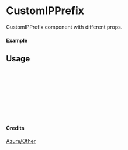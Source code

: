 
<Meta of={CustomIPPrefix} title="Azure/Other/CustomIPPrefix" />

# CustomIPPrefix

CustomIPPrefix component with different props.

#### Example

<Canvas of={CustomIPPrefix.Primary} />

## Usage

```ts
import { CustomIPPrefix } from "yadl-ui";

const Example = () => {
  return (
      <CustomIPPrefix />
  );
};

export default Example;
```

#### Credits
[Azure/Other](https://learn.microsoft.com/en-us/azure/architecture/icons/)
